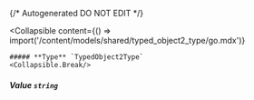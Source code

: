 {/* Autogenerated DO NOT EDIT  */}

<Collapsible
    content={() => import('/content/models/shared/typed_object2_type/go.mdx')}
>
    ##### **Type** `TypedObject2Type`
    <Collapsible.Break/>
</Collapsible>

##### **Value** `string`

